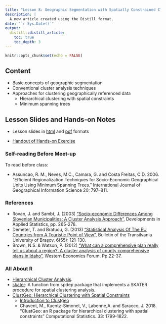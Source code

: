 ```yaml
---
title: "Lesson 8: Geographic Segmentation with Spatially Constrained Cluster Analysis"
description: |
  A new article created using the Distill format.
date: "`r Sys.Date()`"
output:
  distill::distill_article:
    toc: true
    toc_depth: 3
---
```


```r
knitr::opts_chunk$set(echo = FALSE)
```

## Content
- Basic concepts of geographic segmentation
- Conventional cluster analysis techniques
- Approaches for clustering geographically referenced data
    - Hierarchical clustering with spatial constraints
    - Minimum spanning trees

## Lesson Slides and Hands-on Notes 

- Lesson slides in [html](../lesson/Lesson08/Lesson08-GeoKDD.html) and [pdf](../lesson/Lesson08/Lesson08-GeoKDD.pdf) formats

- [Handout of Hands-on Exercise]()


### Self-reading Before Meet-up

To read before class:

- Assuncao, R. M., Neves, M.C., Camara, G. and Costa Freitas, C.D. 2006. “Efficient Regionalization Techniques for Socio-Economic Geographical Units Using Minimum Spanning Trees.” International Journal of Geographical Information Science 20: 797–811.

### References
- Rovan, J. and Sambt, J. (2003) [“Socio-economic Differences Among Slovenian Municipalities: A Cluster Analysis Approach”](http://citeseerx.ist.psu.edu/viewdoc/download?doi=10.1.1.126.4636&rep=rep1&type=pdf), Developments in Applied Statistics, pp. 265-278.  
- Demeter, T.  and Bratucu, G. (2013) [“Statistical Analysis Of The EU Countries from A Touristic Point of View”](https://search-proquest-com.libproxy.smu.edu.sg/docview/1510289237?rfr_id=info%3Axri%2Fsid%3Aprimo), Bulletin of the Transilvania University of Braşov, 6(55): 121-130. 
- Brown, N.S. & Watson, P. (2012) [“What can a comprehensive plan really tell us about a region?: A cluster analysis of county comprehensive plans in Idaho”](https://ageconsearch.umn.edu/record/176591/files/WEFFall2012v11n2_Brown.pdf), Western Economics Forum. Pp.22-37.  

### All About R
- [Hierarchical Cluster Analysis](http://uc-r.github.io/hc_clustering). 
- [skater](https://www.rdocumentation.org/packages/spdep/versions/0.8-1/topics/skater):  A function from spdep package that implements a SKATER procedure for spatial clustering analysis. 
- [ClustGeo: Hierarchical Clustering with Spatial Constraints](https://cran.r-project.org/web/packages/ClustGeo/index.html)
    - [Introduction to Clustgeo](https://cran.r-project.org/web/packages/ClustGeo/vignettes/intro_ClustGeo.html)
    - Chavent, M., Kuentz-Simonet, V., Labenne,A. and Saracco, J. 2018. “ClustGeo: an R package for hierarchical clustering with spatial constraints” Computational Statistics. 33: 1799-1822.





